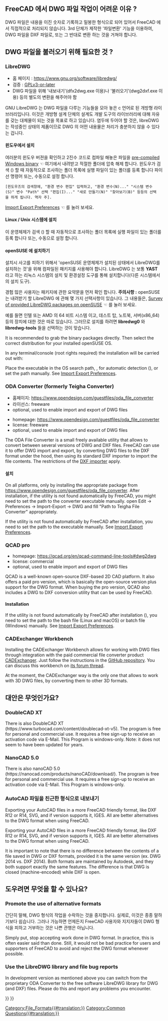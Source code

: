 <languages/>
{{TOCright}}

{{Fake heading|sub=4|< Back to [[FreeCAD Howto Import Export]]}}  

<span id="Why_is_it_hard_to_support_DWG_Files_in_FreeCAD?"></span>
== FreeCAD 에서 DWG 파일 작업이 어려운 이유 ? ==

DWG 파일은 내용을 이진 숫자로 기록하고 밀봉한 형식으로 되어 있어서 FreeCAD 에서 직접적으로 처리되지 않습니다. 3rd 단체가 제작한 '파일변환' 기능을 이용하여, DWG 파일을 DXF 파일로, 또는 그 반대로 변환 하는 것을 거쳐야 합니다.

<span id="What_do_I_need_to_be_able_to_import_DWG_files?"></span>
== DWG 파일을 불러오기 위해 필요한 것 ? ==

===LibreDWG===

* 홈 페이지 : https://www.gnu.org/software/libredwg/
* 검증 : [https://savannah.gnu.org/projects/libredwg/ GPLv3-or-later]
* DWG 파일을 위해 '내보내기'(dfx2dwg.exe 이용)나 '불러오기'(dwg2dxf.exe 이용) 등의 별도의 변환을 해주어야 함

GNU LibreDWG 는 DWG 파일을 다루는 기능들을 모아 놓은 c 언어로 된 개방형 라이브러리입니다. 이것은 개방형 설계 단체의 설계도 개발 도구의 라이브러리에 대해 자유를 갖는 대체물이 되는 것을 목표로 하고 있습니다. 염두에 두어야 할 것은, libreDWG 는 작성중인 상태의 제품이므로 DWG 의 어떤 내용물은 처리가 충분하지 않을 수 있다는 겁니다.

<span id="Installation_Windows"></span>
==== 윈도우에서 설치 ====

여러분의 윈도우 버젼을 확인하고 2진수 코드로 컴파일 해놓은 파일을 [https://github.com/LibreDWG/libredwg/releases pre-compiled Windows binary] ☜ 여기에서 내려받고 적절한 폴더에 압축 해제 합니다. 윈도우가 검색 ({{Version|0.21}}) 할 때 자동적으로 조사하는 폴더 목록에 실행 파일이 있는 폴더를 등록 합니다 파이선 명령어 {{Incode|os.getenv("PATH")}} 또는, 수동으로 설정 합니다.

 [윈도우즈의 검색창에, "환경 변수 편집" 입력하고, "환경 변수(N)..." "시스템 변수(S)" 변수 "Path" 선택 "편집(I)..." "새로 만들기(N)" "찾아보기(B)" 등등의 선택을 하게 됩니다. 역자 주]. 
[[Import_Export_Preferences#DWG|Import Export Preferences]] ☜ 를 눌러 보세요.

<span id="Installation_Linux/Unix_systems"></span>
==== Linux / Unix 시스템에 설치 ====

{{Code|lang=shell|code=
git clone --recurse-submodules https://git.savannah.gnu.org/git/libredwg.git
cd libredwg
mkdir build
cd build
cmake ..
make
make install # 또는 checkinstall , 또는 dwg2dxf 를 위치 복사 등을 사용 합니다
             # 여러분의 실행 파일 폴더를 설치 하기, 이 후로는 프리캐드에 의해 자동적으로 될 겁니다
}}

이 운영체제가 검색 ({{Version|0.21}}) 할 때 자동적으로 조사하는 폴더 목록에 실행 파일이 있는 폴더를 등록 합니다 {{Incode|os.getenv("PATH")}} 또는, 수동으로 설정 합니다.

<span id="Installation_openSUSE"></span>
==== openSUSE 에 설치하기 ====

설치시 사고를 피하기 위해서 'openSUSE 운영체제가 설치된 상태에서 LibreDWG를 설치하는 것'을 위해 컴파일된 패키지를 사용해야 합니다. LibreDWG 는 보통 '''YAST''' 라고 하는 리눅스 시스템의 설치 및 환경설정 도구를 통해 설치합니다(다른 시스템에서의 설치 도구). 

경험 많은 사용자는 패키지에 관한 요약문을 먼저 확인 합니다.   '''주의사항 :''' openSUSE 는 내려받기 할 LibreDWG 에 관해 몇 가지 선택사항이 있습니다.
그 내용들은, 
[https://software.opensuse.org/search?utf8=%E2%9C%93&baseproject=ALL&q=libredwg Survey of provided LibreDWG packages on openSUSE] ☜ 를 눌러 보세요. 

예를 들면 인텔 또는 AMD 의 64 비트 시스템 이고, 데스트 탑, 노트북, 서버(x86_64) 등의 장치에 대한 것은 따로 있습니다. 그러므로 설치를 하려면 '''libredwg0''' 와 '''libredwg-tools''' 들을 선택하는 것이 맞습니다. 

It is recommended to grab the binary packages directly. Then select the correct distribution for your installed openSUSE OS.

In any terminal/console (root rights required) the installation will be carried out with:

{{Code|code=
zypper install libredwg0 libredwg-tools
}}

Place the executable in the OS search path, {{Incode|os.getenv("PATH")}}, for automatic detection ({{Version|0.21}}), or set the path manually. See [[Import_Export_Preferences#DWG|Import Export Preferences]].

<span id="ODA_File_Converter"></span>
<div class="mw-translate-fuzzy">
===ODA Converter (formerly Teigha Converter)===
* 홈페이지: https://www.opendesign.com/guestfiles/oda_file_converter
* 라이선스: freeware
* optional, used to enable import and export of DWG files
</div>

* homepage: https://www.opendesign.com/guestfiles/oda_file_converter
* license: freeware
* optional, used to enable import and export of DWG files

The ODA File Converter is a small freely available utility that allows to convert between several versions of DWG and DXF files. FreeCAD can use it to offer DWG import and export, by converting DWG files to the DXF format under the hood, then using its standard DXF importer to import the file contents. The restrictions of the [[Draft_DXF|DXF importer]] apply.

<span id="Installation"></span>
<div class="mw-translate-fuzzy">
====설치====
On all platforms, only by installing the appropriate package from https://www.opendesign.com/guestfiles/oda_file_converter. After installation, if the utility is not found automatically by FreeCAD, you might need to set the path to the converter executable manually. open Edit → Preferences → Import-Export → DWG and fill "Path to Teigha File Converter" appropriately.
</div>

If the utility is not found automatically by FreeCAD after installation, you need to set the path to the executable manually. See [[Import_Export_Preferences#DWG|Import Export Preferences]].

=== QCAD pro ===

{{Version|0.20}}

* homepage: https://qcad.org/en/qcad-command-line-tools#dwg2dwg
* license: commercial
* optional, used to enable import and export of DWG files

QCAD is a well-known open-source DXF-based 2D CAD platform. It also offers a paid pro version, which is basically the open-source version plus support for the DWG format. When buying the pro version, QCAD also includes a DWG to DXF conversion utility that can be used by FreeCAD.

====Installation====

If the utility is not found automatically by FreeCAD after installation ({{Version|0.21}}), you need to set the path to the bash file (Linux and macOS) or batch file (Windows) manually. See [[Import_Export_Preferences#DWG|Import Export Preferences]].

=== CADExchanger Workbench ===

Installing the CADExchanger Workbench allows for working with DWG files through integration with the paid commercial file converter product [https://cadexchanger.com/ CADExchanger]. Just follow the instructions in the [https://github.com/yorikvanhavre/CADExchanger GitHub repository]. You can discuss this workbench on [https://forum.freecadweb.org/viewtopic.php?f=9&t=22227&p=462421 its forum thread].

At the moment, the CADExchanger way is the only one that allows to work with 3D DWG files, by converting them to other 3D formats.

<span id="What_are_the_alternatives?"></span>
<div class="mw-translate-fuzzy">
== 대안은 무엇인가요? ==
</div>

===DoubleCAD XT===

There is also DoubleCAD XT (https://www.turbocad.com/content/doublecad-xt-v5). The program is free for personal and commercial use. It requires a free sign-up to receive an activation code via E-Mail. This Program is windows-only. Note: it does not seem to have been updated for years.

===NanoCAD 5.0===

There is also nanoCAD 5.0 (https://nanocad.com/products/nanoCAD/download/). The program is free for personal and commercial use. It requires a free sign-up to receive an activation code via E-Mail. This Program is windows-only.

<span id="Export_your_AutoCAD_files_in_friendly_format"></span>
<div class="mw-translate-fuzzy">
===AutoCAD 파일을 친근한 형식으로 내보내기===
Exporting your AutoCAD files in a more FreeCAD friendly format, like DXF R12 or R14, SVG, and if version supports it, IGES. All are better alternatives to the DWG format when using FreeCAD.
</div>

Exporting your AutoCAD files in a more FreeCAD friendly format, like DXF R12 or R14, SVG, and if version supports it, IGES. All are better alternatives to the DWG format when using FreeCAD. 

It is important to note that there is no difference between the contents of a file saved in DWG or DXF formats, provided it is the same version (ex. DWG 2014 vs. DXF 2014). Both formats are maintained by Autodesk, and they both support exactly the same features. The difference is that DWG is closed (machine-encoded) while DXF is open.

<span id="What_can_I_do_to_help?"></span>
<div class="mw-translate-fuzzy">
==도우려면 무엇을 할 수 있나요? ==
</div>

<span id="Promote_the_use_of_alternative_formats"></span>
<div class="mw-translate-fuzzy">
===Promote the use of alternative formats===
간단히 말해, DWG 형식의 작업을 수락하는 것을 중지합니다. 실제로, 이것은 종종 말하기보다 쉽습니다. 그러나 가능하면 언제든지 FreeCAD 사용자와 지지자들이 DWG 형식을 피하고 거부하는 것은 나쁜 관행은 아닙니다.
</div>

Simply put, stop accepting work done in DWG format. In practice, this is often easier said than done. Still, it would not be bad practice for users and supporters of FreeCAD to avoid and reject the DWG format whenever possible.

===Use the LibreDWG library and file bug reports===

In development version as mentioned above you can switch from the proprietary ODA Converter to the free software LibreDWG library for DWG (and DXF) files. Please do this and report any problems you encounter.


{{Draft Tools navi{{#translation:}}}}
{{Userdocnavi{{#translation:}}}}
[[Category:File_Formats{{#translation:}}]]
[[Category:Common Questions{{#translation:}}]]